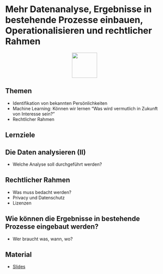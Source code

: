 # Mehr Datenanalyse, Ergebnisse in bestehende Prozesse einbauen, Operationalisieren und rechtlicher Rahmen
<p align="center">
<img src="icons/data-analytics.png" width="80" height="80" class="center">
</p> 
## Themen
* Identifikation von bekannten Persönlichkeiten
* Machine Learning: Können wir lernen “Was wird vermutlich in Zukunft von Interesse sein?”
* Rechtlicher Rahmen 

## Lernziele 
::: {.callout-tip collapse="true"}
## Die Daten analysieren (II)
- Welche Analyse soll durchgeführt werden?
:::

::: {.callout-tip collapse="true"}
## Rechtlicher Rahmen
- Was muss bedacht werden?
- Privacy und Datenschutz
- Lizenzen
:::

::: {.callout-tip collapse="true"}
## Wie können die Ergebnisse in bestehende Prozesse eingebaut werden?
- Wer braucht was, wann, wo?
:::



## Material
* [Slides](google.com)
